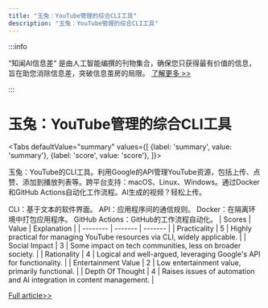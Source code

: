 ```yaml
---
title: "玉兔：YouTube管理的综合CLI工具"
description: "玉兔：YouTube管理的综合CLI工具"
---
```



:::info

“知闻AI信息差“ 是由人工智能编撰的刊物集合，确保您只获得最有价值的信息，旨在助您消除信息差，突破信息茧房的局限。  [了解更多 >>](/)

:::

# 玉兔：YouTube管理的综合CLI工具


<Tabs
	defaultValue="summary"
	values={[
	{label: 'summary', value: 'summary'},
	{label: 'score', value: 'score'},
]}>
<TabItem value="summary">


玉兔：YouTube的CLI工具。利用Google的API管理YouTube资源，包括上传、点赞、添加到播放列表等。跨平台支持：macOS、Linux、Windows。通过Docker和GitHub Actions自动化工作流程。AI生成的视频？轻松上传。

CLI：基于文本的软件界面。
API：应用程序间的通信规则。
Docker：在隔离环境中打包应用程序。
GitHub Actions：GitHub的工作流程自动化。
</TabItem>
<TabItem value="score">
	| Scores     | Value   | Explanation |
	| -------- | ------- | ------- |
	| Practicality  | 5    | Highly practical for managing YouTube resources via CLI, widely applicable.    |
	| Social Impact | 3     | Some impact on tech communities, less on broader society.    |
	| Rationality    | 4    | Logical and well-argued, leveraging Google's API for functionality.    |
	| Entertainment Value    | 2    | Low entertainment value, primarily functional.    |
	| Depth Of Thought    | 4    | Raises issues of automation and AI integration in content management.    |
</TabItem>
</Tabs>

[Full article>>](https://github.com/ruanyf/weekly/issues/4601)
